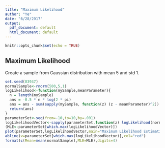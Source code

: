 ```yaml
---
title: "Maximum Likelihood"
author: "Ye"
date: "6/28/2017"
output:
  pdf_document: default
  html_document: default
---
```


```r
knitr::opts_chunk$set(echo = TRUE)
```

## Maximum Likelihood
Create a sample from Gaussian distribution with mean 5 and std 1.
```r
set.seed(83947)
normalSample<-rnorm(500,5,1)
logLikelihood<-function(mySample,meanParameter){
  n = length(mySample)
  ans = -0.5 * n * log(2 * pi)
  ans = ans - sum(sapply(mySample, function(z) (z - meanParameter)^2)) * 0.5 
  return(ans)
}
parameterSet<-seq(from=-10,to=10,by=.001)
logLikelihoodVector<-sapply(parameterSet,function(z) logLikelihood(normalSample,z))
(MLE<-parameterSet[which.max(logLikelihoodVector)])
plot(parameterSet,logLikelihoodVector,main="Maximum Likelihood Estimation")
abline(v=parameterSet[which.max(logLikelihoodVector)],col="red")
format(c(Mean=mean(normalSample),MLE=MLE),digits=4)
```
